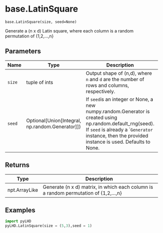 # base.LatinSquare { #pyLHD.base.LatinSquare }

`base.LatinSquare(size, seed=None)`

Generate a (n x d) Latin square, where each column is a random permutation of {1,2,...,n}

## Parameters

| Name   | Type                                                | Description                                                                                                                                                                                                     | Default    |
|--------|-----------------------------------------------------|-----------------------------------------------------------------------------------------------------------------------------------------------------------------------------------------------------------------|------------|
| `size` | tuple of ints                                       | Output shape of (n,d), where `n` and `d` are the number of rows and columns, respectively.                                                                                                                      | _required_ |
| `seed` | Optional\[Union\[Integral, np.random.Generator\]\]) | If `seed`is an integer or None, a new numpy.random.Generator is created using np.random.default_rng(seed).  If `seed` is already a ``Generator` instance, then the provided instance is used. Defaults to None. | `None`     |

## Returns

| Type          | Description                                                                          |
|---------------|--------------------------------------------------------------------------------------|
| npt.ArrayLike | Generate (n x d) matrix, in which each column is a random permutation of {1,2,...,n} |

## Examples



```python
import pyLHD
pyLHD.LatinSquare(size = (5,3),seed = 1)
```